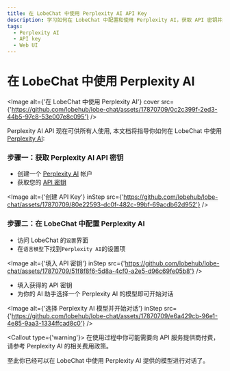 ```yaml
---
title: 在 LobeChat 中使用 Perplexity AI API Key
description: 学习如何在 LobeChat 中配置和使用 Perplexity AI，获取 API 密钥并选择适合的语言模型开始对话。
tags:
  - Perplexity AI
  - API key
  - Web UI
---
```


# 在 LobeChat 中使用 Perplexity AI

<Image
  alt={'在 LobeChat 中使用 Perplexity AI'}
  cover
  src={'https://github.com/lobehub/lobe-chat/assets/17870709/0c2c399f-2ed3-44b5-97c8-53e007e8c095'}
/>

Perplexity AI API 现在可供所有人使用, 本文档将指导你如何在 LobeChat 中使用 [Perplexity AI](https://www.perplexity.ai/):

<Steps>

### 步骤一：获取 Perplexity AI API 密钥

- 创建一个 [Perplexity AI](https://www.perplexity.ai/) 帐户
- 获取您的 [API 密钥](https://www.perplexity.ai/settings/api)

<Image
  alt={'创建 API Key'}
  inStep
  src={'https://github.com/lobehub/lobe-chat/assets/17870709/80e22593-dc0f-482c-99bf-69acdb62d952'}
/>

### 步骤二：在 LobeChat 中配置 Perplexity AI

- 访问 LobeChat 的`设置`界面
- 在`语言模型`下找到`Perplexity AI`的设置项

<Image
  alt={'填入 API 密钥'}
  inStep
  src={'https://github.com/lobehub/lobe-chat/assets/17870709/51f8f8f6-5d8a-4cf0-a2e5-d96c69fe05b8'}
/>

- 填入获得的 API 密钥
- 为你的 AI 助手选择一个 Perplexity AI 的模型即可开始对话

<Image
  alt={'选择 Perplexity AI 模型并开始对话'}
  inStep
  src={'https://github.com/lobehub/lobe-chat/assets/17870709/e6a429cb-96e1-4e85-9aa3-1334ffcad8c0'}
/>

<Callout type={'warning'}>
  在使用过程中你可能需要向 API 服务提供商付费，请参考 Perplexity AI 的相关费用政策。
</Callout>

</Steps>

至此你已经可以在 LobeChat 中使用 Perplexity AI 提供的模型进行对话了。
